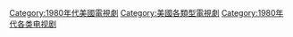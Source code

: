 [[Category:1980年代美國電視劇|Category:1980年代美國電視劇]]
[[Category:美國各類型電視劇|Category:美國各類型電視劇]]
[[Category:1980年代各类电视剧|Category:1980年代各类电视剧]]
